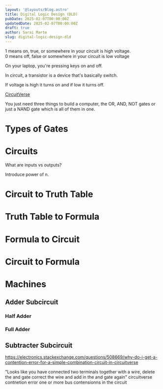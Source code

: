 ```yaml
---
layout: '@layouts/Blog.astro'
title: Digital Logic Design (DLD)
pubDate: 2025-02-07T00:00:00Z 
updatedDate: 2025-02-07T00:00:00Z
draft: true
author: Sarai Marte
slug: digital-logic-design-dld
---
```


1 means on, true, or somewhere in your circuit is high voltage.   
0 means off, false or somewhere in your circuit is low voltage 

On your laptop, you're pressing keys on and off. 

In circuit, a transistor is a device that's basically switch. 

If voltage is high it turns on and if low it turns off.  

<a href = "https://circuitverse.org/simulator">CircuitVerse</a>

You just need three things to build a computer, the OR, AND, NOT gates or just a NAND gate which is all of them in one.  

# Types of Gates 

# Circuits 

What are inputs vs outputs?

Introduce power of n. 

# Circuit to Truth Table


# Truth Table to Formula 

# Formula to Circuit


# Circuit to Formula 

# Machines 

## Adder Subcircuit

### Half Adder

### Full Adder 


## Subtracter Subcircuit

https://electronics.stackexchange.com/questions/508669/why-do-i-get-a-contention-error-for-a-simple-combination-circuit-in-circuitverse

"Looks like you have connected two terminals together with a wire, delete the and gate correct the wire and add in the and gate again"
circuitverse contnetion error one or more bus contensionns in the circuit